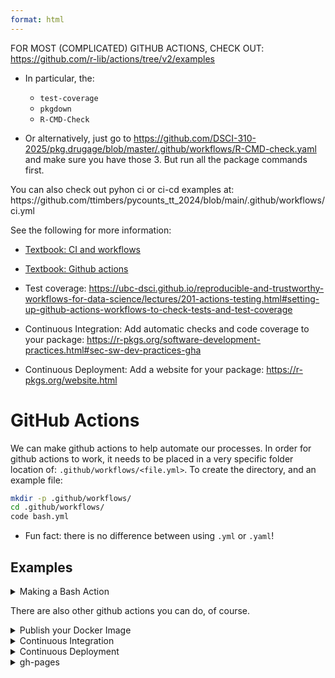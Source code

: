 ```yaml
---
format: html
---
```


FOR MOST (COMPLICATED) GITHUB ACTIONS, CHECK OUT: <https://github.com/r-lib/actions/tree/v2/examples>

* In particular, the:
  
  * `test-coverage`
  * `pkgdown`
  * `R-CMD-Check`
  
* Or alternatively, just go to <https://github.com/DSCI-310-2025/pkg.drugage/blob/master/.github/workflows/R-CMD-check.yaml> and make sure you have those 3. But run all the package commands first.

You can also check out pyhon ci or ci-cd examples at: https://github.com/ttimbers/pycounts_tt_2024/blob/main/.github/workflows/ci.yml


See the following for more information:

- [Textbook: CI and workflows](https://ubc-dsci.github.io/reproducible-and-trustworthy-workflows-for-data-science/lectures/200-continuous-integration.html)
- [Textbook: Github actions](https://ubc-dsci.github.io/reproducible-and-trustworthy-workflows-for-data-science/lectures/201-github_actions.html)
- Test coverage: <https://ubc-dsci.github.io/reproducible-and-trustworthy-workflows-for-data-science/lectures/201-actions-testing.html#setting-up-github-actions-workflows-to-check-tests-and-test-coverage>



* Continuous Integration: Add automatic checks and code coverage to your package: <https://r-pkgs.org/software-development-practices.html#sec-sw-dev-practices-gha>

* Continuous Deployment: Add a website for your package: <https://r-pkgs.org/website.html>


# GitHub Actions

We can make github actions to help automate our processes. In order for github actions to work, it needs to be placed in a very specific folder location of: `.github/workflows/<file.yml>`. To create the directory, and an example file:

```bash
mkdir -p .github/workflows/
cd .github/workflows/
code bash.yml
```

* Fun fact: there is no difference between using `.yml` or `.yaml`!

## Examples

<details>
<summary>Making a Bash Action</summary>

The following is a sample of a github action you can do, where you run a bash command:

```bash
name: Run a bash command # this is what specifies the automation

on:
  workflow_dispatch: # says: manually run this in the github interface...
  push: # if a push happens to the repo then ...
    branches: [main] # if a push happens to the main branch also make these changes
    paths:  # or only trigger when one of these files is changed
      - 'Dockerfile'
      - .github/workflows/bash.yml # or whatever you named the file
      - 'conda-linux-64.lock'
      # could also do something like every week update it ... etc.

jobs: # specify the jobs you want to create
  run_bash_command: # name of the job, the one yaml understands
    name: Run a bash command using github actions # a human-readable name that is nice for us to look at
    runs-on: ubuntu-latest # operating system you want github to run on, this one is most common for linux, you could say windows-latest or mac-latest too
    steps: # actual steps to run
      - name: Check out the repo # run git clone and cd into it
        uses: actions/checkout@v4 # probably automating off something in your repository, so usually your first step
      - name: Run a command manually
        run: ls -a
      - name: Run multiple commands manually # use a vertical bar |
        run: | 
          pwd
          ls -a
      - name: Run multiple commands manually with script
        run: bash bash_script.sh
```

Then you can just commit this file and the action should work!
</details>


There are also other github actions you can do, of course. 

<details>
<summary>Publish your Docker Image</summary>

Here is one taken from the course textbook that allows you to publish your docker image to docker hub.

```bash
# Publishes docker image, pinning actions to a commit SHA,
# and updating most recently built image with the latest tag.
# Can be triggered by either pushing a commit that changes the `Dockerfile`,
# or manually dispatching the workflow.

name: Publish Docker image

on:
  workflow_dispatch:
  push:
    paths:
      - 'Dockerfile'
      - .github/workflows/docker-publish.yml # or whatever you named the file
      - 'conda-linux-64.lock'

jobs:
  push_to_registry:
    name: Push Docker image to Docker Hub
    runs-on: ubuntu-latest
    steps:
      - name: Check out the repo
        uses: actions/checkout@v4

      - name: Log in to Docker Hub
        uses: docker/login-action@v3
        with:
          username: ${{ secrets.DOCKER_USERNAME }} # do not change, add as secret
          password: ${{ secrets.DOCKER_PASSWORD }} # do not change, add as secret

      - name: Extract metadata (tags, labels) for Docker
        id: meta
        uses: docker/metadata-action@v5
        with:
          images: ttimbers/dsci522-dockerfile-practice # change to your image
          tags: |
            type=raw, value={{sha}},enable=${{github.ref_type != 'tag' }}
            type=raw, value=latest

      - name: Build and push Docker image
        uses: docker/build-push-action@v6
        with:
          context: .
          file: ./Dockerfile
          push: true
          tags: ${{ steps.meta.outputs.tags }}
          labels: ${{ steps.meta.outputs.labels }}
```

Checkout <https://ubc-dsci.github.io/reproducible-and-trustworthy-workflows-for-data-science/lectures/201-github_actions.html> for more customization.

Also note that in this one you need to add a secret username and password in the repo you're in, and you also need to edit to proper naming.
</details>


<details>
<summary>Continuous Integration</summary>

Here is what continuous integration example looks like **for python**:

```bash
name: ci

on: [push, pull_request]

jobs:
  ci:
    # Set up operating system
    runs-on: ${{ matrix.os }}
    strategy:
      matrix:
        os: [macos-latest, ubuntu-latest]

    # Define job steps
    steps:
      - name: Set up Python
        uses: actions/setup-python@v4
        with:
          python-version: "3.9"

      - name: Check-out repository
        uses: actions/checkout@v3

      - name: Install poetry
        uses: snok/install-poetry@v1

      - name: Install package
        run: poetry install

      - name: Test with pytest
        run: poetry run pytest tests/ --cov=pycounts_tt_2024 --cov-report=xml

      - name: Use Codecov to track coverage
        uses: codecov/codecov-action@v3
        with:
          files: ./coverage.xml   # coverage report

      - name: Build documentation
        run: poetry run make html --directory docs/
        
```
</details>

<details>
<summary>Continuous Deployment</summary>

Here is what you can do for continuous deployment:

```bash
code .github/workflows/build.yml
```



</details>


<details>
<summary>gh-pages </summary>

Here is an example if you need to run some simple r code, but i would recommend changing the packages to exactly what you need, nothing more, nothing less.

```bash
code .github/workflows/build.yml
```

```bash
on:
  workflow_dispatch:
  push:
    branches: main

name: Quarto Publish

jobs:
  build-deploy:
    runs-on: ubuntu-latest
    permissions:
      contents: write
    steps:
      - name: Check out repository
        uses: actions/checkout@v4
      
      - name: Set up R
        uses: r-lib/actions/setup-r@v2
      
      - name: Install minimal R dependencies
        run: | 
          Rscript -e 'install.packages(c("knitr", "rmarkdown"), repos = "https://cloud.r-project.org")'

      - name: Set up Quarto
        uses: quarto-dev/quarto-actions/setup@v2

      - name: Render and Publish
        uses: quarto-dev/quarto-actions/publish@v2
        with:
          target: gh-pages
        env:
          GITHUB_TOKEN: ${{ secrets.GITHUB_TOKEN }}
```


</details>